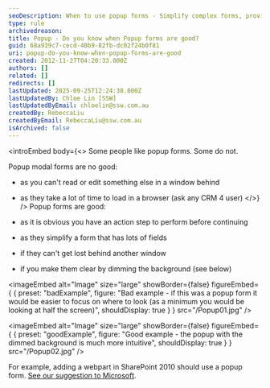 ```yaml
---
seoDescription: When to use popup forms - Simplify complex forms, provide clear action steps and avoid distractions.
type: rule
archivedreason:
title: Popup - Do you know when Popup forms are good?
guid: 68a939c7-cecd-40b9-82fb-dc02f24b0f81
uri: popup-do-you-know-when-popup-forms-are-good
created: 2012-11-27T04:20:33.000Z
authors: []
related: []
redirects: []
lastUpdated: 2025-09-25T12:24:38.000Z
lastUpdatedBy: Chloe Lin [SSW]
lastUpdatedByEmail: chloelin@ssw.com.au
createdBy: RebeccaLiu
createdByEmail: RebeccaLiu@ssw.com.au
isArchived: false
---
```


<introEmbed
  body={<>
Some people like popup forms. Some do not.

Popup modal forms are no good:

* as you can't read or edit something else in a window behind
* as they take a lot of time to load in a browser (ask any CRM 4 user)
  </>}
/>
Popup forms are good:

* as it is obvious you have an action step to perform before continuing
* as they simplify a form that has lots of fields
* if they can't get lost behind another window
* if you make them clear by dimming the background (see below)

<imageEmbed
  alt="Image"
  size="large"
  showBorder={false}
  figureEmbed={ {
    preset: "badExample",
    figure: "Bad example - if this was a popup form it would be easier to focus on where to look (as a minimum you would be looking at half the screen)",
    shouldDisplay: true
  } }
  src="/Popup01.jpg"
/>

<imageEmbed
  alt="Image"
  size="large"
  showBorder={false}
  figureEmbed={ {
    preset: "goodExample",
    figure: "Good example - the popup with the dimmed background is much more intuitive",
    shouldDisplay: true
  } }
  src="/Popup02.jpg"
/>

For example, adding a webpart in SharePoint 2010 should use a popup form. [See our suggestion to Microsoft](http://www.ssw.com.au/ssw/standards/BetterSoftwareSuggestions/sharepoint.aspx#PopupForm).
